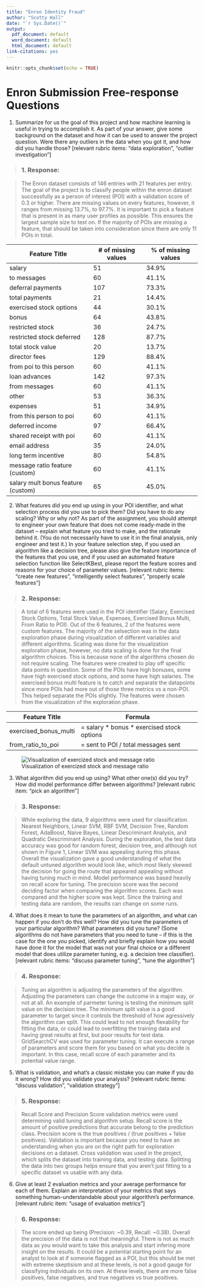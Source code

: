```yaml
---
title: "Enron Identity Fraud"
author: "Scotty Hall"
date: "`r Sys.Date()`"
output:
  pdf_document: default
  word_document: default
  html_document: default
link-citations: yes
---
```



```r
knitr::opts_chunk$set(echo = TRUE)
```
# Enron Submission Free-response Questions
1. Summarize for us the goal of this project and how machine learning is useful in trying to accomplish it. As part of your answer, give some background on the dataset and how it can be used to answer the project question. Were there any outliers in the data when you got it, and how did you handle those?  [relevant rubric items: “data exploration”, “outlier investigation”]

> ### 1. Response:

> The Enron dataset consists of 146 entries with 21 features per entry. The goal of the project is to classify people within the enron dataset successfully as a person of interest (POI) with a validation score of 0.3 or higher. There are missing values on every features, however, it ranges from missing 13.7%, to 97.7%. It is important to pick a feature that is present in as many user profiles as possible. This ensures the largest sample size to test on. If the majority of POIs are missing a feature, that should be taken into consideration since there are only 11 POIs in total.

| Feature Title | # of missing values | % of missing values |
| ------------- | ------------------- | ------------------- |
| salary        | 51                  | 34.9%               |
| to messages   | 60                  | 41.1%               |
| deferral payments | 107             | 73.3%               |
| total payments | 21                 | 14.4%               |
| exercised stock options | 44        | 30.1%               |
| bonus         | 64                  | 43.8%               |
| restricted stock | 36               | 24.7%               |
| restricted stock deferred | 128     | 87.7%               |
| total stock value | 20              | 13.7%               |
| director fees | 129                 | 88.4%               |
| from poi to this person | 60        | 41.1%               |
| loan advances | 142                 | 97.3%               |
| from messages | 60                  | 41.1%               |
| other         | 53                  | 36.3%               |
| expenses      | 51                  | 34.9%               |
| from this person to poi | 60        | 41.1%               |
| deferred income | 97                | 66.4%               |
| shared receipt with poi | 60        | 41.1%               |
| email address | 35                  | 24.0%               |
| long term incentive | 80            | 54.8%               |
| message ratio feature (custom) | 60 | 41.1%               |
| salary mult bonus feature (custom) | 65 | 45.0%           |

2. What features did you end up using in your POI identifier, and what selection process did you use to pick them? Did you have to do any scaling? Why or why not? As part of the assignment, you should attempt to engineer your own feature that does not come ready-made in the dataset -- explain what feature you tried to make, and the rationale behind it. (You do not necessarily have to use it in the final analysis, only engineer and test it.) In your feature selection step, if you used an algorithm like a decision tree, please also give the feature importance of the features that you use, and if you used an automated feature selection function like SelectKBest, please report the feature scores and reasons for your choice of parameter values.  [relevant rubric items: “create new features”, “intelligently select features”, “properly scale features”]

> ### 2. Response:

> A total of 6 features were used in the POI identifier (Salary, Exercised Stock Options, Total Stock Value, Expenses, Exercised Bonus Multi, From Ratio to POI). Out of the 6 features, 2 of the features were custom features. The majority of the selsection was in the data exploration phase during visualization of different variables and different algorithms. Scaling was done for the visualization exploration phase, however, no data scaling is done for the final algorithm choices. This is because none of the algorithms chosen do not require scaling. The features were created to play off specific data points in question. Some of the POIs have high bonuses, some have high exercised stock options, and some have high salaries. The exercised bonus multi feature is to catch and separate the datapoints since more POIs had more out of those three metrics vs a non-POI. This helped separate the POIs slightly. The features were chosen from the visualization of the exploration phase.

| Feature Title         | Formula                                     |
| --------------------- | -----------------------------------------   |
| exercised_bonus_multi | = salary * bonus * exercised stock options  |
| from_ratio_to_poi     | = sent to POI / total messages sent         |

![Visualization of exercized stock and message ratio](./assets/exercisedStock_messageRatio.png)

3. What algorithm did you end up using? What other one(s) did you try? How did model performance differ between algorithms?  [relevant rubric item: “pick an algorithm”]

> ### 3. Response: 

> While exploring the data, 9 algorithms were used for classification. Nearest Neighbors, Linear SVM, RBF SVM, Decision Tree, Random Forest, AdaBoost, Naive Bayes, Linear Descriminant Analysis, and Quadratic Descriminant Analysis. During the exploration, the test data accuracy was good for random forest, decision tree, and although not shown in Figure 1, Linear SVM was appealing during this phase. Overall the visualization gave a good understanding of what the default untuned algorithm would look like, which most likely skewed the decision for going the route that appeared appealing without having tuning much in mind. Model performance was based heavily on recall score for tuning. The precision score was the second deciding factor when comparing the algorithm scores. Each was compared and the higher score was kept. Since the training and testing data are random, the results can change on some runs.


4. What does it mean to tune the parameters of an algorithm, and what can happen if you don’t do this well?  How did you tune the parameters of your particular algorithm? What parameters did you tune? (Some algorithms do not have parameters that you need to tune -- if this is the case for the one you picked, identify and briefly explain how you would have done it for the model that was not your final choice or a different model that does utilize parameter tuning, e.g. a decision tree classifier).  [relevant rubric items: “discuss parameter tuning”, “tune the algorithm”]

> ### 4. Response: 

> Tuning an algorithm is adjusting the parameters of the algorithm. Adjusting the parameters can change the outcome in a major way, or not at all. An example of parmeter tuning is testing the minimum split value on the decision tree. The minimum split value is a good parameter to target since it controls the threshold of how agressively the algorithm can split. This could lead to not enough flexability for fitting the data, or could lead to overfitting the training data and having great results at first, but poor results for test data. GridSearchCV was used for parameter tuning. It can execute a range of parameters and score them for you based on what you decide is important. In this case, recall score of each parameter and its potential value range.


5. What is validation, and what’s a classic mistake you can make if you do it wrong? How did you validate your analysis?  [relevant rubric items: “discuss validation”, “validation strategy”]

> ### 5. Response:

> Recall Score and Precision Score validation metrics were used determining valid tuning and algorithm setup. Recall score is the amount of positive predictions that accurate belong to the prediction class. Precision score is the true positives / (true positives + false positives). Validation is important because you need to have an understanding when you are on the right path for exploration decisions on a dataset. Cross validation was used in the project, which splits the dataset into training data, and testing data. Splitting the data into two groups helps ensure that you aren't just fitting to a specific dataset vs usable with any data.

6. Give at least 2 evaluation metrics and your average performance for each of them.  Explain an interpretation of your metrics that says something human-understandable about your algorithm’s performance. [relevant rubric item: “usage of evaluation metrics”]

> ### 6. Response: 

> The score ended up being (Precision: ~0.39, Recall: ~0.38). Overall the precision of the data is not that meaningful. There is not as much data as you would want to take this analysis and start infering more insight on the results. It could be a potential starting point for an analyst to look at if someone flagged as a POI, but this should be met with extreme skeptisism and at these levels, is not a good gauge for classifying individuals on its own. At these levels, there are more false positives, false negatives, and true negatives vs true positives.

